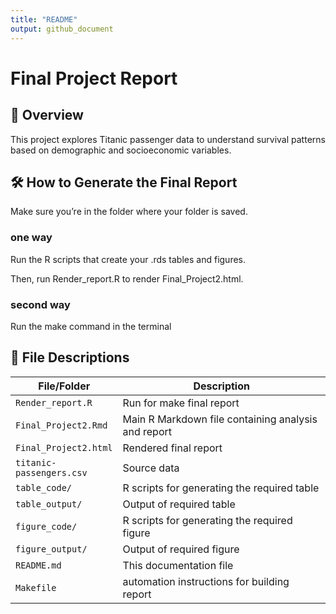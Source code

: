 ```yaml
---
title: "README"
output: github_document
---
```

# Final Project Report

## 📄 Overview

This project explores Titanic passenger data to understand survival patterns based on demographic and socioeconomic variables. 

## 🛠️ How to Generate the Final Report
Make sure you're in the folder where your folder is saved.

### one way
Run the R scripts that create your .rds tables and figures.

Then, run Render_report.R to render Final_Project2.html.

### second way
Run the make command in the terminal

## 📁 File Descriptions

| File/Folder              | Description                                              |
|--------------------------|----------------------------------------------------------|
| `Render_report.R`        | Run for make final report
| `Final_Project2.Rmd`     | Main R Markdown file containing analysis and report      |
| `Final_Project2.html`    | Rendered final report                                    |
| `titanic-passengers.csv` | Source data                                              |
| `table_code/`            | R scripts for generating the required table              |
| `table_output/`          | Output of required table                                 |
| `figure_code/`           | R scripts for generating the required figure             |
| `figure_output/`         | Output of required figure                                |
| `README.md`              | This documentation file                                  |
| `Makefile`               |  automation instructions for building report             |